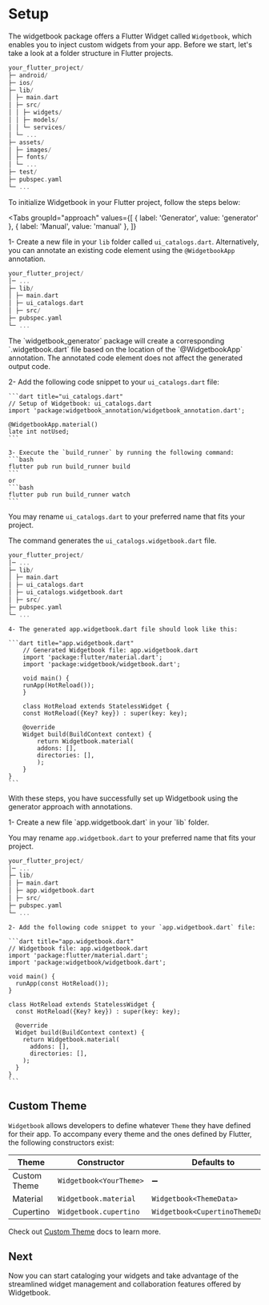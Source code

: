 # Setup

The widgetbook package offers a Flutter Widget called `Widgetbook`, which enables you to inject custom widgets from your app. Before we start, let's take a look at a folder structure in Flutter projects.

```dart
your_flutter_project/
├─ android/
├─ ios/
├─ lib/
│ ├─ main.dart
│ ├─ src/
│ │ ├─ widgets/
│ │ ├─ models/
│ │ └─ services/
│ └─ ...
├─ assets/
│ ├─ images/
│ ├─ fonts/
│ └─ ...
├─ test/
├─ pubspec.yaml
└─ ...
```

To initialize Widgetbook in your Flutter project, follow the steps below:

<Tabs
  groupId="approach"
  values={[
    { label: 'Generator', value: 'generator' },
    { label: 'Manual', value: 'manual' },
  ]}
>
  <TabItem value="generator">

1- Create a new file in your `lib` folder called `ui_catalogs.dart`. Alternatively, you can annotate an existing code element using the `@WidgetbookApp` annotation.

```dart
your_flutter_project/
│─ ...
├─ lib/
│ ├─ main.dart
│ ├─ ui_catalogs.dart
│ ├─ src/
├─ pubspec.yaml
└─ ...
```

<Info>
  The `widgetbook_generator` package will create a corresponding `.widgetbook.dart` file based on
  the location of the `@WidgetbookApp` annotation. The annotated code element does not affect the
  generated output code.
</Info>

2- Add the following code snippet to your `ui_catalogs.dart` file:

    ```dart title="ui_catalogs.dart"
    // Setup of Widgetbook: ui_catalogs.dart
    import 'package:widgetbook_annotation/widgetbook_annotation.dart';

    @WidgetbookApp.material()
    late int notUsed;
    ```

    3- Execute the `build_runner` by running the following command:
    ```bash
    flutter pub run build_runner build
    ```
    or 
    ```bash
    flutter pub run build_runner watch
    ```

<Info>You may rename `ui_catalogs.dart` to your preferred name that fits your project.</Info>

The command generates the `ui_catalogs.widgetbook.dart` file.

```dart
your_flutter_project/
│─ ...
├─ lib/
│ ├─ main.dart
│ ├─ ui_catalogs.dart
│ ├─ ui_catalogs.widgetbook.dart
│ ├─ src/
├─ pubspec.yaml
└─ ...
```

    4- The generated app.widgetbook.dart file should look like this:

    ```dart title="app.widgetbook.dart"
        // Generated Widgetbook file: app.widgetbook.dart
        import 'package:flutter/material.dart';
        import 'package:widgetbook/widgetbook.dart';

        void main() {
        runApp(HotReload());
        }

        class HotReload extends StatelessWidget {
        const HotReload({Key? key}) : super(key: key);

        @override
        Widget build(BuildContext context) {
            return Widgetbook.material(
            addons: [],
            directories: [],
            );
        }
    }
    ```

With these steps, you have successfully set up Widgetbook using the generator approach with annotations.

  </TabItem>
  <TabItem value="manual">
    1- Create a new file `app.widgetbook.dart` in your `lib` folder.

<Info>You may rename `app.widgetbook.dart` to your preferred name that fits your project.</Info>

```dart
your_flutter_project/
│─ ...
├─ lib/
│ ├─ main.dart
│ ├─ app.widgetbook.dart
│ ├─ src/
├─ pubspec.yaml
└─ ...
```

    2- Add the following code snippet to your `app.widgetbook.dart` file:

    ```dart title="app.widgetbook.dart"
    // Widgetbook file: app.widgetbook.dart
    import 'package:flutter/material.dart';
    import 'package:widgetbook/widgetbook.dart';

    void main() {
      runApp(const HotReload());
    }

    class HotReload extends StatelessWidget {
      const HotReload({Key? key}) : super(key: key);

      @override
      Widget build(BuildContext context) {
        return Widgetbook.material(
          addons: [],
          directories: [],
        );
      }
    }
    ```

  </TabItem>
</Tabs>

## Custom Theme

`Widgetbook` allows developers to define whatever `Theme` they have defined for their app. To accompany every theme and the ones defined by Flutter, the following constructors exist:

| Theme        | Constructor             | Defaults to                      |
| ------------ | ----------------------- | -------------------------------- |
| Custom Theme | `Widgetbook<YourTheme>` | ➖                               |
| Material     | `Widgetbook.material`   | `Widgetbook<ThemeData>`          |
| Cupertino    | `Widgetbook.cupertino`  | `Widgetbook<CupertinoThemeData>` |

Check out [Custom Theme](#) docs to learn more.

## Next

Now you can start cataloging your widgets and take advantage of the streamlined widget management and collaboration features offered by Widgetbook.
